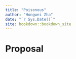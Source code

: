 ```yaml
--- 
title: "Poisonous"
author: "Hongwei Zha"
date: "`r Sys.Date()`"
site: bookdown::bookdown_site
---
```


# Proposal

